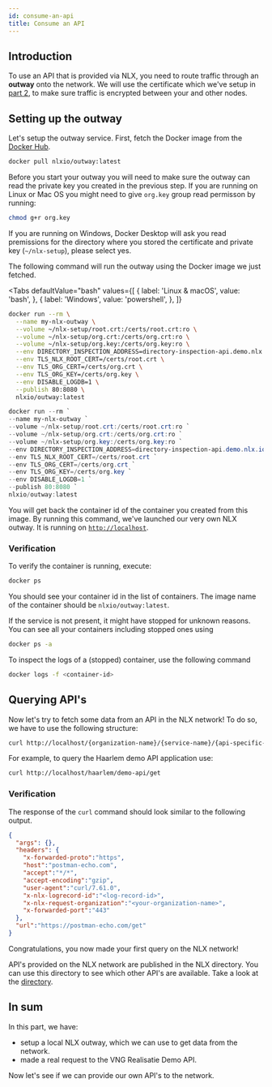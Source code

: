 ```yaml
---
id: consume-an-api
title: Consume an API
---
```


## Introduction

To use an API that is provided via NLX, you need to route traffic through an **outway** onto the network.
We will use the certificate which we've setup in [part 2](./retrieve-a-demo-certificate.md), to make sure traffic is encrypted between your and other nodes.

## Setting up the outway

Let's setup the outway service. First, fetch the Docker image from the [Docker Hub](https://hub.docker.com/u/nlxio).

```bash
docker pull nlxio/outway:latest
```

Before you start your outway you will need to make sure the outway can read the private key you created in the previous step.
If you are running on Linux or Mac OS you might need to give `org.key` group read permisson by running:

```bash
chmod g+r org.key
```

If you are running on Windows, Docker Desktop will ask you read premissions for the directory where you stored the certificate and private key (`~/nlx-setup`), please select yes.

The following command will run the outway using the Docker image we just fetched.

<Tabs
  defaultValue="bash"
  values={[
    { label: 'Linux & macOS', value: 'bash', },
    { label: 'Windows', value: 'powershell', },
  ]}
>
<TabItem value="bash">

```bash
docker run --rm \
  --name my-nlx-outway \
  --volume ~/nlx-setup/root.crt:/certs/root.crt:ro \
  --volume ~/nlx-setup/org.crt:/certs/org.crt:ro \
  --volume ~/nlx-setup/org.key:/certs/org.key:ro \
  --env DIRECTORY_INSPECTION_ADDRESS=directory-inspection-api.demo.nlx.io:443 \
  --env TLS_NLX_ROOT_CERT=/certs/root.crt \
  --env TLS_ORG_CERT=/certs/org.crt \
  --env TLS_ORG_KEY=/certs/org.key \
  --env DISABLE_LOGDB=1 \
  --publish 80:8080 \
  nlxio/outway:latest  
```

</TabItem>
<TabItem value="powershell">

```powershell
docker run --rm `
--name my-nlx-outway `
--volume ~/nlx-setup/root.crt:/certs/root.crt:ro `
--volume ~/nlx-setup/org.crt:/certs/org.crt:ro `
--volume ~/nlx-setup/org.key:/certs/org.key:ro `
--env DIRECTORY_INSPECTION_ADDRESS=directory-inspection-api.demo.nlx.io:443 `
--env TLS_NLX_ROOT_CERT=/certs/root.crt `
--env TLS_ORG_CERT=/certs/org.crt `
--env TLS_ORG_KEY=/certs/org.key `
--env DISABLE_LOGDB=1 `
--publish 80:8080 `
nlxio/outway:latest  
```

</TabItem>
</Tabs>

You will get back the container id of the container you created from this image.
By running this command, we've launched our very own NLX outway. It is running on [`http://localhost`](http://localhost).

### Verification

To verify the container is running, execute:

```bash
docker ps
```

You should see your container id in the list of containers. The image name  of the container should be `nlxio/outway:latest`.

If the service is not present, it might have stopped for unknown reasons. You can see all your containers including stopped ones using

```bash
docker ps -a
```

To inspect the logs of a (stopped) container, use the following command

```bash
docker logs -f <container-id>
```

## Querying API's

Now let's try to fetch some data from an API in the NLX network!
To do so, we have to use the following structure:

```bash
curl http://localhost/{organization-name}/{service-name}/{api-specific-path}
```

For example, to query the Haarlem demo API application use:

```bash
curl http://localhost/haarlem/demo-api/get
```

### Verification

The response of the `curl` command should look similar to the following output.

```json
{
  "args": {},
  "headers": {
    "x-forwarded-proto":"https",
    "host":"postman-echo.com",
    "accept":"*/*",
    "accept-encoding":"gzip",
    "user-agent":"curl/7.61.0",
    "x-nlx-logrecord-id":"<log-record-id>",
    "x-nlx-request-organization":"<your-organization-name>",
    "x-forwarded-port":"443"
  },
  "url":"https://postman-echo.com/get"
}
```

Congratulations, you now made your first query on the NLX network!

API's provided on the NLX network are published in the NLX directory. You can use this directory to see which other API's are available.
Take a look at the [directory](https://directory.nlx.io).

## In sum

In this part, we have:

- setup a local NLX outway, which we can use to get data from the network.
- made a real request to the VNG Realisatie Demo API.

Now let's see if we can provide our own API's to the network.
